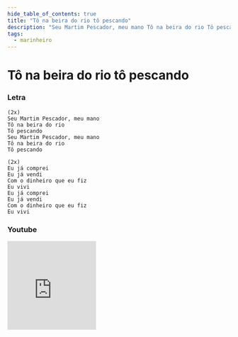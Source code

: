 ```yaml
---
hide_table_of_contents: true
title: "Tô na beira do rio tô pescando"
description: "Seu Martim Pescador, meu mano Tô na beira do rio Tô pescando Seu Martim Pescador, meu mano Tô na beira do rio Tô pescando Eu já comprei Eu já vendi Com o dinheiro que eu fiz Eu vivi Eu já comprei Eu já vendi Com o dinheiro que eu fiz Eu vivi"
tags:
  - marinheiro
---
```


# Tô na beira do rio tô pescando

### Letra

```text
(2x)
Seu Martim Pescador, meu mano
Tô na beira do rio
Tô pescando
Seu Martim Pescador, meu mano
Tô na beira do rio
Tô pescando

(2x)
Eu já comprei
Eu já vendi
Com o dinheiro que eu fiz
Eu vivi
Eu já comprei
Eu já vendi
Com o dinheiro que eu fiz
Eu vivi
```

### Youtube

<iframe
  width="200"
  height="200"
  src="https://www.youtube.com/embed/JuaoaS5xLbk"
  title="YouTube video player"
  frameborder="0"
  allow="accelerometer; autoplay; clipboard-write; encrypted-media; gyroscope; picture-in-picture; web-share"
  referrerpolicy="strict-origin-when-cross-origin"
  allowfullscreen
></iframe>